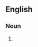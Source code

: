 {{also|litter box}}
==English==

===Noun===
{{en-noun|es}}

# {{alternative spelling of|litter box|lang=en}}
